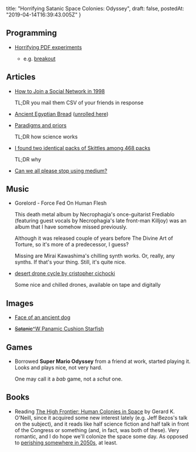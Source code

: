   title: "Horrifying Satanic Space Colonies: Odyssey",
  draft: false,
  postedAt: "2019-04-14T16:39:43.005Z"
}

## Programming

- [Horrifying PDF experiments](https://github.com/osnr/horrifying-pdf-experiments)

  - e.g. [breakout](https://rawgit.com/osnr/horrifying-pdf-experiments/master/breakout.pdf)

## Articles

- [How to Join a Social Network in 1998](http://www.ironicsans.com/2019/01/how_to_join_a_social_network_i.html)

  TL;DR you mail them CSV of your friends in response

- [Ancient Egyptian Bread](https://twitter.com/SeamusBlackley/status/1117465991619891201) ([unrolled here](https://threadreaderapp.com/thread/1117465991619891201.html))

- [Paradigms and priors](https://jaydaigle.net/blog/paradigms-and-priors/)

  TL;DR how science works

- [I found two identical packs of Skittles among 468 packs](https://possiblywrong.wordpress.com/2019/04/06/follow-up-i-found-two-identical-packs-of-skittles-among-468-packs-with-a-total-of-27740-skittles/)

  TL;DR why

- [Can we all please stop using medium?](https://www.webdistortion.com/2019/05/16/can-we-all-please-stop-using-medium-now/)

## Music

- Gorelord - Force Fed On Human Flesh

  This death metal album by Necrophagia's once-guitarist Frediablo (featuring guest vocals by Necrophagia's late front-man Killjoy) was an album that I have somehow missed previously.

  Although it was released couple of years before The Divine Art of Torture, so it's more of a predecessor, I guess?

  Missing are Mirai Kawashima's chilling synth works. Or, really, any synths. If that's your thing. Still, it's quite nice.

- [desert drone cycle by cristopher cichocki](https://helenscarsdale.bandcamp.com/album/desert-drone-cycle)

  Some nice and chilled drones, available on tape and digitally

## Images

- [Face of an ancient dog](https://www.atlasobscura.com/articles/researchers-have-recreated-the-face-of-an-ancient-dog)

- [<strike>Satanic</strike>^W Panamic Cushion Starfish](https://twitter.com/41Strange/status/1136371073102991360)

## Games

- Borrowed **Super Mario Odyssey** from a friend at work, started playing it.
  Looks and plays nice, not very hard.

  One may call it a *bab* game, not a *schut* one.

## Books

- Reading [The High Frontier: Human Colonies in Space](https://en.wikipedia.org/wiki/The_High_Frontier:_Human_Colonies_in_Space) by Gerard K. O'Neill, since it acquired some new interest lately (e.g. Jeff Bezos's talk on the subject), and it reads like half science fiction and half talk in front of the Congress or something (and, in fact, was both of these). Very romantic, and I do hope we'll colonize the space some day. As opposed to [perishing somewhere in 2050s](https://www.livescience.com/65633-climate-change-dooms-humans-by-2050.html), at least.
